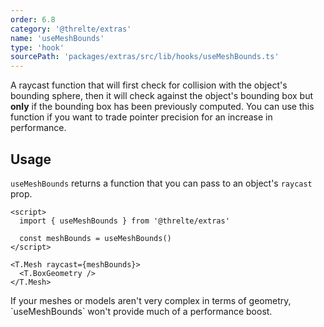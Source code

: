 ```yaml
---
order: 6.8
category: '@threlte/extras'
name: 'useMeshBounds'
type: 'hook'
sourcePath: 'packages/extras/src/lib/hooks/useMeshBounds.ts'
---
```


A raycast function that will first check for collision with the object's bounding sphere, then it will check against the object's bounding box but **only** if the bounding box has been previously computed. You can use this function if you want to trade pointer precision for an increase in performance.

## Usage

`useMeshBounds` returns a function that you can pass to an object's `raycast` prop.

```svelte
<script>
  import { useMeshBounds } from '@threlte/extras'

  const meshBounds = useMeshBounds()
</script>

<T.Mesh raycast={meshBounds}>
  <T.BoxGeometry />
</T.Mesh>
```

<Tip type="tip">
  If your meshes or models aren't very complex in terms of geometry, `useMeshBounds` won't provide
  much of a performance boost.
</Tip>

<Example path="extras/use-mesh-bounds" />

